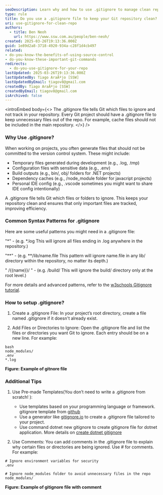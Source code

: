 ```yaml
---
seoDescription: Learn why and how to use .gitignore to manage clean repositories. Understand key patterns and explore gitignore templates for different projects.
type: rule
title: Do you use a .gitignore file to keep your Git repository clean?
uri: use-gitignore-for-clean-repo
authors:
  - title: Ben Neoh
    url: https://www.ssw.com.au/people/ben-neoh/
created: 2025-03-26T19:13:36.000Z
guid: 1e89d2a8-3718-4920-934a-c28f1d4cb497
related:
- do-you-know-the-benefits-of-using-source-control
- do-you-know-these-important-git-commands
redirects:
  - do-you-use-gitignore-for-your-repo
lastUpdated: 2025-03-26T19:13:36.000Z
lastUpdatedBy: Tiago AraÃºjo [SSW]
lastUpdatedByEmail: tiagov8@gmail.com
createdBy: Tiago AraÃºjo [SSW]
createdByEmail: tiagov8@gmail.com
isArchived: false
---
```


<introEmbed
  body={<>
The .gitignore file tells Git which files to ignore and not track in your repository. Every Git project should have a .gitignore file to keep unnecessary files out of the repo. For example, cache files should not be included in the main repository.
  </>}
/>
### Why Use .gitignore?

When working on projects, you often generate files that should not be committed to the version control system. These might include:

* Temporary files generated during development (e.g., .log, .tmp)
* Configuration files with sensitive data (e.g., .env)
* Build outputs (e.g., bin/, obj/ folders for .NET projects)
* Dependency caches (e.g., /node_module folder for javacript projects)
* Personal IDE config (e.g., .vscode sometimes you might want to share IDE config intentionally)

A .gitignore file tells Git which files or folders to ignore. This keeps your repository clean and ensures that only important files are tracked, improving efficiency.

### Common Syntax Patterns for .gitignore

Here are some useful patterns you might need in a .gitignore file:

 "\*" - (e.g. \*.log This will ignore all files ending in .log anywhere in the repository.)

 "\*\*" - (e.g. \**/lib/name.file This pattern will ignore name.file in any lib/ directory within the repository, no matter its depth.)

 " /&#123;&#123;name&#125;&#125;/ " - (e.g. /build/ This will ignore the build/ directory only at the root level.)

For more details and advanced patterns, refer to the [w3schools Gitignore tutorial](https://www.w3schools.com/git/git_ignore.asp?remote=github).

### How to setup .gitignore?

1. Create a .gitignore File:
In your project’s root directory, create a file named .gitignore if it doesn't already exist.

2. Add Files or Directories to Ignore:
Open the .gitignore file and list the files or directories you want Git to ignore. Each entry should be on a new line. For example:

```gitignore
bash
node_modules/
.env
*.log
```

**Figure: Example of gitnore file**

### Additional Tips

1. Use Pre-made Templates(You don’t need to write a .gitignore from scratch! ):
    * Use templates based on your programming language or framework. gitignore template from [github](https://github.com/github/gitignore)
    * Use a generator like [gitignore.io](https://www.toptal.com/developers/gitignore) to create a .gitignore file tailored to your project.
    * Use command dotnet new gitignore to create gitignore file for dotnet application. More details on [create dotnet gitignore](https://dev.to/rafalpienkowski/easy-to-create-gitignore-for-the-dotnet-developers-1h42)

2. Use Comments:
You can add comments in the .gitignore file to explain why certain files or directories are being ignored. Use # for comments. For example:

```gitignore
# Ignore environment variables for security
.env

# Ignore node_modules folder to avoid unnecessary files in the repo
node_modules/
```

**Figure: Example of gitignore file with comment**
